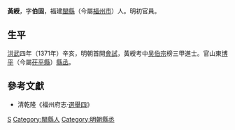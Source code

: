 {{Otheruses|other=名为黄绶的其他人物|黄绶}}

'''黃綬'''，字'''伯固'''，福建[[閩縣|閩縣]]（今屬[[福州市|福州市]]）人。明初官員。

== 生平 ==
[[洪武|洪武]]四年（1371年）辛亥，明朝首開[[會試|會試]]，黃綬考中[[吴伯宗|吴伯宗]]榜三甲進士。官山東[[博平|博平]]（今屬[[茌平縣|茌平縣]]）[[縣丞|縣丞]]。

==參考文獻==
*清乾隆《福州府志·[https://web.archive.org/web/20140504191714/http://www.fzdqw.com/ShowText.asp?ToBook=1411&index=96& 選舉四]》

{{洪武四年辛亥科殿试金榜}}

{{Authority control}}

{{DEFAULTSORT:Huang黃}}
[[Category:黃姓|S]]
[[Category:閩縣人|Category:閩縣人]]
[[Category:明朝縣丞|Category:明朝縣丞]]